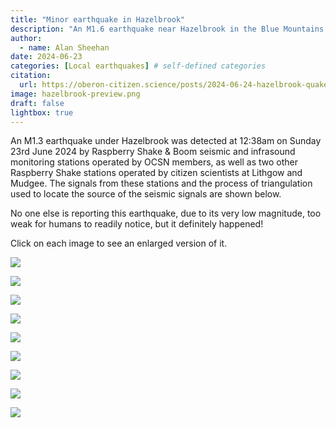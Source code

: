 ```yaml
---
title: "Minor earthquake in Hazelbrook"
description: "An M1.6 earthquake near Hazelbrook in the Blue Mountains was detected by seismic sensors operated by OCSN members"
author:
  - name: Alan Sheehan
date: 2024-06-23
categories: [Local earthquakes] # self-defined categories
citation: 
  url: https://oberon-citizen.science/posts/2024-06-24-hazelbrook-quake/
image: hazelbrook-preview.png
draft: false 
lightbox: true
---
```


An M1.3 earthquake under Hazelbrook was detected at 12:38am on Sunday 23rd June 2024 by Raspberry Shake & Boom seismic and infrasound monitoring stations operated by OCSN members, as well as two other Raspberry Shake stations operated by citizen scientists at Lithgow and Mudgee. The signals from these stations and the process of triangulation used to locate the source of the seismic signals are shown below.

No one else is reporting this earthquake, due to its very low magnitude, too weak for humans to readily notice, but it definitely happened!

:::{.callout-tip}
Click on each image to see an enlarged version of it.
:::

![](hazelbrook-1.png)

![](hazelbrook-2.png)

![](hazelbrook-3.png)

![](hazelbrook-4.png)

![](hazelbrook-5.png)

![](hazelbrook-6png)

![](hazelbrook-7.png)

![](hazelbrook-8.png)

![](hazelbrook-9.png)
